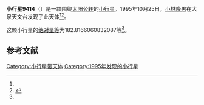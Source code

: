 {{Infobox planet
| bgcolour = #FFFFC0
| name = 9414 Masamimurakami
| symbol = 
| image = 
| caption = 
| discovery = yes
| discovery_ref = 
| discoverer = [[小林隆男|小林隆男]]
| discovery_site = [[大泉天文台|大泉天文台]] 
| discovered = 1995年10月25日
| designations = yes
| mp_name = 
| named_after = 
| alt_names = 1995 UV4/ 1952 HU2 / 1987 ST29 / 1991 VG5
| mp_category = [[主带小行星|主带小行星]]
| orbit_ref = <ref name="a">[http://ssd.jpl.nasa.gov/sbdb.cgi?sstr=9414 9414 Masamimurakami] {{Wayback|url=http://ssd.jpl.nasa.gov/sbdb.cgi?sstr=9414 |date=20210814101419 }}，小行星數據庫瀏覽器（JPL Small-Body Database Browser）－[[美国国家航空航天局|美国国家航空航天局]]喷气推进实验室</ref>
| epoch = 2456400.5 (2013年4月18日更新)
| aphelion = {{convert|2.758060974851221|AU|km|3|abbr=on|lk=out}}
| perihelion = {{convert|2.085722534370984|AU|km|3|abbr=on}}
| semimajor = {{convert|2.421891754611102|AU|km|3|abbr=on}}
| eccentricity = 0.138804395
| period = 1376.672128 [[日|日]]<br />3.77[[儒略年|儒略年]]
| avg_speed = 
| inclination = 12.19608059012983
| asc_node = 56.3741116267614
| mean_anomaly = 
| arg_peri = 182.8166060832087
| satellites = 
| physical_characteristics = yes
| dimensions = 
| mass = 
| density = 
| surface_grav = 
| escape_velocity = 
| sidereal_day = 
| axial_tilt = 
| pole_ecliptic_lat = 
| pole_ecliptic_lon = 
| albedo = 
| temperatures= 
| temp_name1 = 
| mean_temp_1 = 
| max_temp_1 = 
| temp_name2 = 
| max_temp_2 = 
| spectral_type = 
| abs_magnitude = 182.8166060832087
}}

'''小行星9414'''（{{lang-en|9414 Masamimurakami}}）是一颗围绕[[太阳|太阳]][[公转|公转]]的[[小行星|小行星]]。1995年10月25日，[[小林隆男|小林隆男]]在大泉天文台发现了此天体<ref name="a" /><ref>{{cite news|title=小行星列表|url=http://cfa-www.harvard.edu/iau/lists/NumberedMPs.txt|accessdate=2013-07-08|newspaper=哈佛大学|archive-date=2008-05-17|archive-url=https://web.archive.org/web/20080517010638/http://cfa-www.harvard.edu/iau/lists/NumberedMPs.txt|dead-url=no}}</ref>。

这颗小行星的[[绝对星等|绝对星等]]为182.8166060832087等<ref name="a" />。

==参考文献==
{{reflist}}
{{Minor Planet Number|[[小行星9413|小行星9413]]|[[小行星9415|小行星9415]]}}

{{小天体}}

[[Category:小行星带天体|Category:小行星带天体]]
[[Category:1995年发现的小行星|Category:1995年发现的小行星]]

{{asteroid-stub}}
